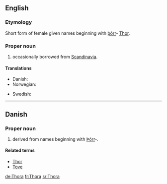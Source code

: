 ==English==

===Etymology===
Short form of {{ON.}} female given names beginning with [[þórr]]- [[Thor]].

===Proper noun===
{{en-proper noun}}

# {{given name|female}} occasionally borrowed from [[Scandinavia]].

====Translations====
{{trans-top|female given name}}
* Danish: {{t-|da|Thora}}
* Norwegian: {{t-|no|Tora}}
{{trans-mid}}
* Swedish: {{t-|sv|Tora}}
{{trans-bottom}}

----

==Danish==

===Proper noun===
{{infl|da|proper noun}}

# {{given name|female|lang=da}} derived from {{ON.|lang=da}} names beginning with [[Þórr]]-.

====Related terms====
* [[Thor#Danish|Thor]]
* [[Tove]]

[[de:Thora]]
[[fr:Thora]]
[[sr:Thora]]